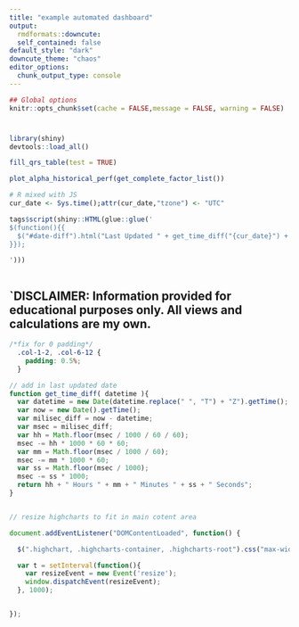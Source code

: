 ```yaml
---
title: "example automated dashboard"
output:
  rmdformats::downcute:
  self_contained: false
default_style: "dark"
downcute_theme: "chaos"
editor_options:
  chunk_output_type: console
---
```


```r
## Global options
knitr::opts_chunk$set(cache = FALSE,message = FALSE, warning = FALSE)

```

<h1 id="date-diff"></h1>

```r
library(shiny)
devtools::load_all()
```


```r
fill_qrs_table(test = TRUE)

```

```r
plot_alpha_historical_perf(get_complete_factor_list())
```


```r
# R mixed with JS
cur_date <- Sys.time();attr(cur_date,"tzone") <- "UTC"

tags$script(shiny::HTML(glue::glue('
$(function(){{
  $("#date-diff").html("Last Updated " + get_time_diff("{cur_date}") + " ago");
}});

')))



```



## `DISCLAIMER: Information provided for educational purposes only. All views and calculations are my own.




```css
/*fix for 0 padding*/
  .col-1-2, .col-6-12 {
    padding: 0.5%;
  }
```


```js

// add in last updated date
function get_time_diff( datetime ){
  var datetime = new Date(datetime.replace(" ", "T") + "Z").getTime();;
  var now = new Date().getTime();
  var milisec_diff = now - datetime;
  var msec = milisec_diff;
  var hh = Math.floor(msec / 1000 / 60 / 60);
  msec -= hh * 1000 * 60 * 60;
  var mm = Math.floor(msec / 1000 / 60);
  msec -= mm * 1000 * 60;
  var ss = Math.floor(msec / 1000);
  msec -= ss * 1000;
  return hh + " Hours " + mm + " Minutes " + ss + " Seconds";
}


// resize highcharts to fit in main cotent area

document.addEventListener("DOMContentLoaded", function() {

  $(".highchart, .highcharts-container, .highcharts-root").css("max-width","100%");

  var t = setInterval(function(){
    var resizeEvent = new Event('resize');
    window.dispatchEvent(resizeEvent);
  }, 1000);


});



```
